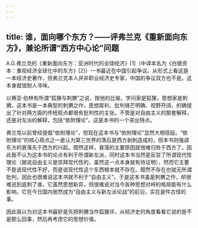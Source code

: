 ```yaml
---
---
---
```

title: 谁，面向哪个东方？——评弗兰克《重新面向东方》，兼论所谓“西方中心论”问题
---




A.G.弗兰克的《重新面向东方：亚洲时代的全球经济》[1]（中译本名为《白银资本：重视经济全球化中的东方》[2]）一书最近在中国引起争议。从形式上看这是一本经济史著作，但弗兰克本人并非职业经济史专家，中国的争议双方也不是。这本身就很耐人寻味。

以赛亚·伯林有所谓“狐狸与刺猬”之说，按他的比喻，学问家是狐狸，思想家是刺猬。这本书是一本典型的刺猬之作，思想犀利、批判锋芒明确、视野开阔，的确提出了针对两方面的传统观点都很有批判性的主张。不管是对自由主义的那套解释，还是对左派的解释，包括“依附理论”。这是本书的一个突出特点。

弗兰克以前曾经提倡“依附理论”，但现在这本书与“依附理论”显然大相径庭。“依附理论”的核心观点之一是认为第三世界的落后是西方剥削造成的，但本书则强调东方的衰落先于西方的兴起。既然这样，衰落的主要原因就很难归咎于西方了。因此我不认为这本书的论点有利于所谓新左派，同时这本书当然是反驳了所谓现代性理论（据说自由主义是崇拜现代性的，虽然这一点本身就有待证明），然而它主要不是说现代性不好，而是说现代性这个东西根本就不存在。既然不存在也就无所谓批判。因此也很难说这本书就不利于“自由主义”。于是这本书虽是刺猬之作，却很难说到底刺了谁，它虽然思想新异，但很难说对当今各种思想对峙的格局能有什么影响。它在今日国内居然成为“自由主义与新左派论战”的前沿，实在是件古怪的事。

因此我以为对这本书最好是先把刺猬当作狐狸评，从经济史的角度看看它说的是不是那么回事，然后再考虑它的思想价值。